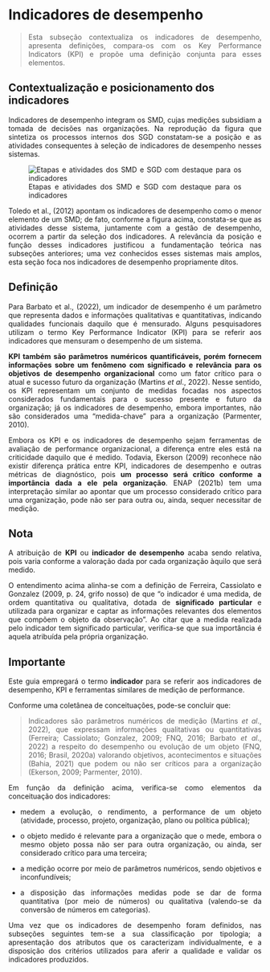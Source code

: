 # Indicadores de desempenho

::: {style="text-align: justify;"}
> Esta subseção contextualiza os indicadores de desempenho, apresenta definições, compara-os com os Key Performance Indicators (KPI) e propõe uma definição conjunta para esses elementos.
:::

## Contextualização e posicionamento dos indicadores

::: {style="text-align: justify;"}
Indicadores de desempenho integram os SMD, cujas medições subsidiam a tomada de decisões nas organizações. Na reprodução da figura que sintetiza os processos internos dos SGD constatam-se a posição e as atividades consequentes à seleção de indicadores de desempenho nesses sistemas.

![Etapas e atividades dos SMD e SGD com destaque para os indicadores](images/SMD_indicadores.JPG){fig-align="center"}

Toledo et al., (2012) apontam os indicadores de desempenho como o menor elemento de um SMD; de fato, conforme a figura acima, constata-se que as atividades desse sistema, juntamente com a gestão de desempenho, ocorrem a partir da seleção dos indicadores. A relevância da posição e função desses indicadores justificou a fundamentação teórica nas subseções anteriores; uma vez conhecidos esses sistemas mais amplos, esta seção foca nos indicadores de desempenho propriamente ditos.
:::

## Definição

::: {style="text-align: justify;"}
Para Barbato et al., (2022), um indicador de desempenho é um parâmetro que representa dados e informações qualitativas e quantitativas, indicando qualidades funcionais daquilo que é mensurado. Alguns pesquisadores utilizam o termo Key Performance Indicator (KPI) para se referir aos indicadores que mensuram o desempenho de um sistema.

**KPI também são parâmetros numéricos quantificáveis, porém fornecem informações sobre um fenômeno com significado e relevância para os objetivos de desempenho organizacional** como um fator crítico para o atual e sucesso futuro da organização (Martins *et al*., 2022). Nesse sentido, os KPI representam um conjunto de medidas focadas nos aspectos considerados fundamentais para o sucesso presente e futuro da organização; já os indicadores de desempenho, embora importantes, não são considerados uma “medida-chave” para a organização (Parmenter, 2010).

Embora os KPI e os indicadores de desempenho sejam ferramentas de avaliação de performance organizacional, a diferença entre eles está na criticidade daquilo que é medido. Todavia, Ekerson (2009) reconhece não existir diferença prática entre KPI, indicadores de desempenho e outras métricas de diagnóstico, pois **um processo será crítico conforme a importância dada a ele pela organização**. ENAP (2021b) tem uma interpretação similar ao apontar que um processo considerado crítico para uma organização, pode não ser para outra ou, ainda, sequer necessitar de medição.

::: callout-note
## Nota

A atribuição de **KPI** ou **indicador de desempenho** acaba sendo relativa, pois varia conforme a valoração dada por cada organização àquilo que será medido.
:::

O entendimento acima alinha-se com a definição de Ferreira, Cassiolato e Gonzalez (2009, p. 24, grifo nosso) de que “o indicador é uma medida, de ordem quantitativa ou qualitativa, dotada de **significado particular** e utilizada para organizar e captar as informações relevantes dos elementos que compõem o objeto da observação”. Ao citar que a medida realizada pelo indicador tem significado particular, verifica-se que sua importância é aquela atribuída pela própria organização.

::: callout-caution
## Importante

Este guia empregará o termo **indicador** para se referir aos indicadores de desempenho, KPI e ferramentas similares de medição de performance.
:::

Conforme uma coletânea de conceituações, pode-se concluir que:

> Indicadores são parâmetros numéricos de medição (Martins *et al*., 2022), que expressam informações qualitativas ou quantitativas (Ferreira; Cassiolato; Gonzalez, 2009; FNQ, 2016; Barbato *et al*., 2022) a respeito do desempenho ou evolução de um objeto (FNQ, 2016; Brasil, 2020a) valorando objetivos, acontecimentos e situações (Bahia, 2021) que podem ou não ser críticos para a organização (Ekerson, 2009; Parmenter, 2010).

Em função da definição acima, verifica-se como elementos da conceituação dos indicadores:

-   medem a evolução, o rendimento, a performance de um objeto (atividade, processo, projeto, organização, plano ou política pública);

-   o objeto medido é relevante para a organização que o mede, embora o mesmo objeto possa não ser para outra organização, ou ainda, ser considerado crítico para uma terceira;

-   a medição ocorre por meio de parâmetros numéricos, sendo objetivos e inconfundíveis;

-   a disposição das informações medidas pode se dar de forma quantitativa (por meio de números) ou qualitativa (valendo-se da conversão de números em categorias).

Uma vez que os indicadores de desempenho foram definidos, nas subseções seguintes tem-se a sua classificação por tipologia; a apresentação dos atributos que os caracterizam individualmente, e a disposição dos critérios utilizados para aferir a qualidade e validar os indicadores produzidos.
:::
